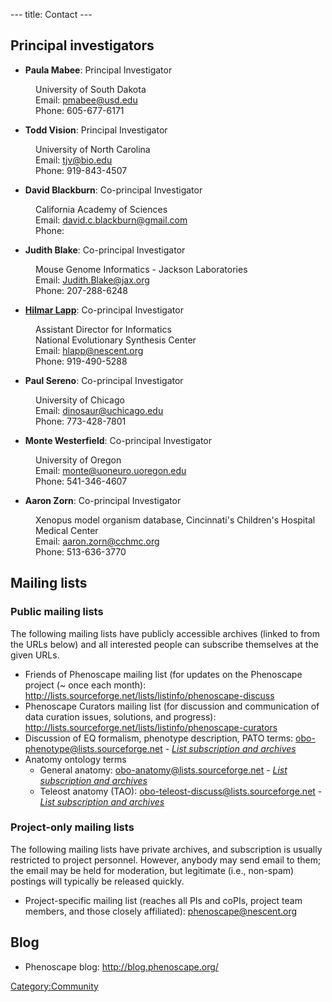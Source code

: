 ---
title: Contact
---

==Principal investigators==

* '''Paula Mabee''': Principal Investigator
:University of South Dakota
:Email: [mailto:pmabee%40usd%2eedu pmabee&#64;usd&#46;edu]
:Phone: 605-677-6171

* '''Todd Vision''': Principal Investigator
:University of North Carolina
:Email: [mailto:tjv%40bio%2eunc%2eedu tjv&#64;bio&#46;edu]
:Phone: 919-843-4507

* '''David Blackburn''': Co-principal Investigator
:California Academy of Sciences
:Email: [mailto:david.c.blackburn%40gmail%2com david.c.blackburn&#64;gmail&#46;com]
:Phone:

* '''Judith Blake''': Co-principal Investigator
:Mouse Genome Informatics - Jackson Laboratories
:Email: [mailto:Judith.Blake%40jax%2org Judith.Blake&#64;jax&#46;org]
:Phone: 207-288-6248

* '''[[User:Hlapp|Hilmar Lapp]]''': Co-principal Investigator
:Assistant Director for Informatics
:National Evolutionary Synthesis Center
:Email: [mailto:hlapp%40nescent%2org hlapp&#64;nescent&#46;org]
:Phone: 919-490-5288

* '''Paul Sereno''': Co-principal Investigator
:University of Chicago
:Email: [mailto:dinosaur%40uchicago%2edu dinosaur&#64;uchicago&#46;edu]
:Phone: 773-428-7801

* '''Monte Westerfield''': Co-principal Investigator
:University of Oregon
:Email: [mailto:monte%40uoneuro%2uoregon%2edu monte&#64;uoneuro&#46;uoregon&#46;edu]
:Phone: 541-346-4607

* '''Aaron Zorn''': Co-principal Investigator
:Xenopus model organism database, Cincinnati's Children's Hospital Medical Center
:Email: [mailto:aaron.zorn%40cchmc%2org aaron.zorn&#64;cchmc&#46;org]
:Phone: 513-636-3770

==Mailing lists==

=== Public mailing lists ===

The following mailing lists have publicly accessible archives (linked to from the URLs below) and all interested people can subscribe themselves at the given URLs.
* Friends of Phenoscape mailing list (for updates on the Phenoscape project (~ once each month): http://lists.sourceforge.net/lists/listinfo/phenoscape-discuss
* Phenoscape Curators mailing list (for discussion and communication of data curation issues, solutions, and progress):  http://lists.sourceforge.net/lists/listinfo/phenoscape-curators
* Discussion of EQ formalism, phenotype description, PATO terms: [mailto:obo-phenotype%40lists%2e.sourceforge%2enet obo-phenotype@lists&#46;sourceforge&#46;net] - ''[https://lists.sourceforge.net/mailman/listinfo/obo-phenotype List subscription and archives]''
* Anatomy ontology terms
** General anatomy: [mailto:obo-anatomy%40lists%2e.sourceforge%2enet obo-anatomy&#64;lists&#46;sourceforge&#46;net] - ''[https://lists.sourceforge.net/mailman/listinfo/obo-anatomy List subscription and archives]''
** Teleost anatomy (TAO): [mailto:obo-teleost-discuss%40lists%2e.sourceforge%2enet obo-teleost-discuss&#64;lists&#46;sourceforge&#46;net] - ''[https://lists.sourceforge.net/lists/listinfo/obo-teleost-discuss List subscription and archives]''

=== Project-only mailing lists ===

The following mailing lists have private archives, and subscription is usually restricted to project personnel. However, anybody may send email to them; the email may be held for moderation, but legitimate (i.e., non-spam) postings will typically be released quickly.
* Project-specific mailing list (reaches all PIs and coPIs, project team members, and those closely affiliated): [mailto:phenoscape%40nescent%2eorg phenoscape&#64;nescent&#46;org]

==Blog==

* Phenoscape blog: http://blog.phenoscape.org/

[[Category:Community]]